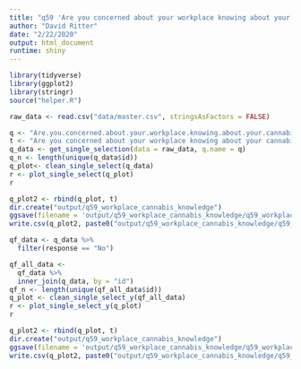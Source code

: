 ```yaml
---
title: "q59 'Are you concerned about your workplace knowing about your cannabis use?'"
author: "David Ritter"
date: "2/22/2020"
output: html_document
runtime: shiny
---
```


```r
library(tidyverse)
library(ggplot2)
library(stringr)
source("helper.R")
```

```r
raw_data <- read.csv("data/master.csv", stringsAsFactors = FALSE)
```

```r
q <- "Are.you.concerned.about.your.workplace.knowing.about.your.cannabis.use."
t <- "Are you concerned about your workplace knowing about your cannabis use?"
q_data <- get_single_selection(data = raw_data, q.name = q)
q_n <- length(unique(q_data$id))
q_plot<- clean_single_select(q_data)
r <- plot_single_select(q_plot)
r
```

```r
q_plot2 <- rbind(q_plot, t)
dir.create("output/q59_workplace_cannabis_knowledge")
ggsave(filename = 'output/q59_workplace_cannabis_knowledge/q59_workplace_cannabis_knowledge.png', plot = r, device = 'png')
write.csv(q_plot2, paste0("output/q59_workplace_cannabis_knowledge/q59_workplace_cannabis_knowledge_", q_n,".csv"), row.names=F)
```

```r
qf_data <- q_data %>%
  filter(response == "No")
```

```r
qf_all_data <- 
  qf_data %>%
  inner_join(q_data, by = "id")
qf_n <- length(unique(qf_all_data$id))
q_plot <- clean_single_select_y(qf_all_data)
r <- plot_single_select_y(q_plot)
r
```

```r
q_plot2 <- rbind(q_plot, t)
dir.create("output/q59_workplace_cannabis_knowledge")
ggsave(filename = 'output/q59_workplace_cannabis_knowledge/q59_workplace_cannabis_knowledge.png', plot = r, device = 'png')
write.csv(q_plot2, paste0("output/q59_workplace_cannabis_knowledge/q59_workplace_cannabis_knowledge_", qf_n,".csv"), row.names=F)
```
